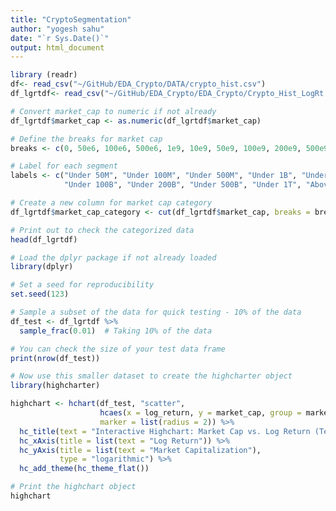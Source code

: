 ```yaml
---
title: "CryptoSegmentation"
author: "yogesh sahu"
date: "`r Sys.Date()`"
output: html_document
---
```


```r
library (readr)
df<- read_csv("~/GitHub/EDA_Crypto/DATA/crypto_hist.csv")
df_lgrtdf<- read_csv("~/GitHub/EDA_Crypto/EDA_Crypto/Crypto_Hist_LogRt.csv")
```

```r
# Convert market_cap to numeric if not already
df_lgrtdf$market_cap <- as.numeric(df_lgrtdf$market_cap)

# Define the breaks for market cap
breaks <- c(0, 50e6, 100e6, 500e6, 1e9, 10e9, 50e9, 100e9, 200e9, 500e9, 1e12, Inf)  # Ends are inclusive

# Label for each segment
labels <- c("Under 50M", "Under 100M", "Under 500M", "Under 1B", "Under 10B", "Under 50B", 
            "Under 100B", "Under 200B", "Under 500B", "Under 1T", "Above 1T")

# Create a new column for market cap category
df_lgrtdf$market_cap_category <- cut(df_lgrtdf$market_cap, breaks = breaks, labels = labels, include.lowest = TRUE)

# Print out to check the categorized data
head(df_lgrtdf)

```

```r
# Load the dplyr package if not already loaded
library(dplyr)

# Set a seed for reproducibility
set.seed(123)

# Sample a subset of the data for quick testing - 10% of the data
df_test <- df_lgrtdf %>% 
  sample_frac(0.01)  # Taking 10% of the data

# You can check the size of your test data frame
print(nrow(df_test))

```
```r
# Now use this smaller dataset to create the highcharter object
library(highcharter)

highchart <- hchart(df_test, "scatter",
                    hcaes(x = log_return, y = market_cap, group = market_cap_category),
                    marker = list(radius = 2)) %>%
  hc_title(text = "Interactive Highchart: Market Cap vs. Log Return (Test Version)") %>%
  hc_xAxis(title = list(text = "Log Return")) %>%
  hc_yAxis(title = list(text = "Market Capitalization"),
           type = "logarithmic") %>%
  hc_add_theme(hc_theme_flat())

# Print the highchart object
highchart
```









